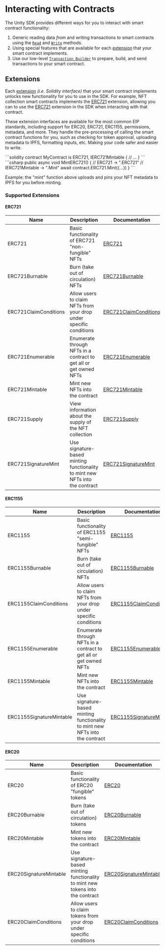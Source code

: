 
# Interacting with Contracts

The Unity SDK provides different ways for you to interact with smart contract functionality:

1. Generic reading data _from_ and writing transactions _to_ smart contracts using the [`Read`](/unity/contracts/read) and [`Write`](/unity/contracts/write) methods.
2. Using special features that are available for each [extension](/contracts/build/extensions) that your smart contract implements.
3. Use our low-level [`Transaction Builder`](/unity/contracts/prepare) to prepare, build, and send transactions to your smart contract.

## Extensions

Each [extension](/contracts/build/extensions) _(i.e. Solidity interface)_ that your smart contract implements unlocks new functionality for you to use in the SDK.
For example, NFT collection smart contracts implements the [ERC721](/contracts/build/extensions/erc-721/ERC721) extension,
allowing you can to use the [ERC721](/unity/contracts/erc721/erc721) extension in the SDK when interacting with that contract.

These extension interfaces are available for the most common EIP standards, including support for ERC20, ERC721, ERC1155, permissions, metadata,
and more. They handle the pre-processing of calling the smart contract functions for you, such as checking for token approval, uploading metadata to IPFS, formatting inputs, etc.
Making your code safer and easier to write.

<div
  style={{
    width: "100%",
    display: "flex",
    alignItems: "center",
    gap: "2%",
  }}
>
  <div
    style={{
      width: "48%",
      display: "flex",
      flexDirection: "column",
    }}
  >
  ```solidity
  contract MyContract is
    ERC721,
    IERC721Mintable {
      // ...
    }
  ```
  </div>
    <div
    style={{
      width: "48%",
      display: "flex",
      flexDirection: "column",
    }}
  >
  ```csharp
  public async void MintERC721() {
    // ERC721 -> ".ERC721"
    // IERC721Mintable -> ".Mint"
    await contract.ERC721.Mint({...})
  }
  ```
  </div>
</div>
<p style={{opacity:0.9}}>Example: the "mint" function above uploads and pins your NFT metadata to IPFS for you before minting.</p>

### Supported Extensions

#### ERC721

| Name                  | Description                                                                  | Documentation                                                          |
| --------------------- | ---------------------------------------------------------------------------- | ---------------------------------------------------------------------- |
| ERC721                | Basic functionality of ERC721 "non-fungible" NFTs                            | [ERC721](/unity/contracts/erc721/erc721)                               |
| ERC721Burnable        | Burn (take out of circulation) NFTs                                          | [ERC721Burnable](/unity/contracts/erc721/erc721burnable)               |
| ERC721ClaimConditions | Allow users to claim NFTs from your drop under specific conditions           | [ERC721ClaimConditions](/unity/contracts/erc721/erc721claimconditions) |
| ERC721Enumerable      | Enumerate through NFTs in a contract to get all or get owned NFTs            | [ERC721Enumerable](/unity/contracts/erc721/erc721enumerable)           |
| ERC721Mintable        | Mint new NFTs into the contract                                              | [ERC721Mintable](/unity/contracts/erc721/erc721mintable)               |
| ERC721Supply          | View information about the supply of the NFT collection                      | [ERC721Supply](/unity/contracts/erc721/erc721supply)                   |
| ERC721SignatureMint   | Use signature-based minting functionality to mint new NFTs into the contract | [ERC721SignatureMint](/unity/contracts/erc721/erc721signaturemintable) |

#### ERC1155

| Name                     | Description                                                                  | Documentation                                                                 |
| ------------------------ | ---------------------------------------------------------------------------- | ----------------------------------------------------------------------------- |
| ERC1155                  | Basic functionality of ERC1155 "semi-fungible" NFTs                          | [ERC1155](/unity/contracts/erc1155/erc1155)                                   |
| ERC1155Burnable          | Burn (take out of circulation) NFTs                                          | [ERC1155Burnable](/unity/contracts/erc1155/erc1155burnable)                   |
| ERC1155ClaimConditions   | Allow users to claim NFTs from your drop under specific conditions           | [ERC1155ClaimConditions](/unity/contracts/erc1155/erc1155claimconditions)     |
| ERC1155Enumerable        | Enumerate through NFTs in a contract to get all or get owned NFTs            | [ERC1155Enumerable](/unity/contracts/erc1155/erc1155enumerable)               |
| ERC1155Mintable          | Mint new NFTs into the contract                                              | [ERC1155Mintable](/unity/contracts/erc1155/erc1155mintable)                   |
| ERC1155SignatureMintable | Use signature-based minting functionality to mint new NFTs into the contract | [ERC1155SignatureMintable](/unity/contracts/erc1155/erc1155signaturemintable) |

#### ERC20

| Name                   | Description                                                                    | Documentation                                                           |
| ---------------------- | ------------------------------------------------------------------------------ | ----------------------------------------------------------------------- |
| ERC20                  | Basic functionality of ERC20 "fungible" tokens                                 | [ERC20](/unity/contracts/erc20/erc20)                                   |
| ERC20Burnable          | Burn (take out of circulation) tokens                                          | [ERC20Burnable](/unity/contracts/erc20/erc20burnable)                   |
| ERC20Mintable          | Mint new tokens into the contract                                              | [ERC20Mintable](/unity/contracts/erc20/erc20mintable)                   |
| ERC20SignatureMintable | Use signature-based minting functionality to mint new tokens into the contract | [ERC20SignatureMintable](/unity/contracts/erc20/erc20signaturemintable) |
| ERC20ClaimConditions   | Allow users to claim tokens from your drop under specific conditions           | [ERC20ClaimConditions](/unity/contracts/erc20/erc20claimconditions)     |

